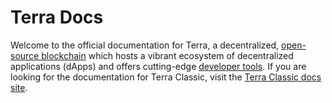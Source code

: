 
# Terra Docs

Welcome to the official documentation for Terra, a decentralized, [open-source blockchain](https://github.com/terra-money/core) which hosts a vibrant ecosystem of decentralized applications (dApps) and offers cutting-edge [developer tools](./develop/which-tools.mdx). If you are looking for the documentation for Terra Classic, visit the [Terra Classic docs site](https://classic-docs.station.money/). 

<CardSection cards={homeCards} />
